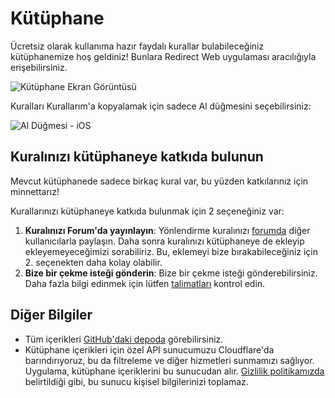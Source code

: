 # Kütüphane

Ücretsiz olarak kullanıma hazır faydalı kurallar bulabileceğiniz kütüphanemize hoş geldiniz! Bunlara Redirect Web uygulaması aracılığıyla erişebilirsiniz.

![Kütüphane Ekran Görüntüsü](/img/library-screenshot.webp)

Kuralları Kurallarım'a kopyalamak için sadece Al düğmesini seçebilirsiniz:

![Al Düğmesi - iOS](/img/library-get-button-ios.gif)

## Kuralınızı kütüphaneye katkıda bulunun

Mevcut kütüphanede sadece birkaç kural var, bu yüzden katkılarınız için minnettarız!

Kurallarınızı kütüphaneye katkıda bulunmak için 2 seçeneğiniz var:

1. **Kuralınızı Forum'da yayınlayın**: Yönlendirme kuralınızı [forumda](https://github.com/mshibanami/redirect-web/discussions/categories/redirect-rules) diğer kullanıcılarla paylaşın. Daha sonra kuralınızı kütüphaneye de ekleyip ekleyemeyeceğimizi sorabiliriz. Bu, eklemeyi bize bırakabileceğiniz için 2. seçenekten daha kolay olabilir.
2. **Bize bir çekme isteği gönderin**: Bize bir çekme isteği gönderebilirsiniz. Daha fazla bilgi edinmek için lütfen [talimatları](https://github.com/mshibanami/redirect-web/tree/main/library) kontrol edin.

## Diğer Bilgiler

- Tüm içerikleri [GitHub'daki depoda](https://github.com/mshibanami/redirect-web/tree/main/library) görebilirsiniz.
- Kütüphane içerikleri için özel API sunucumuzu Cloudflare'da barındırıyoruz, bu da filtreleme ve diğer hizmetleri sunmamızı sağlıyor. Uygulama, kütüphane içeriklerini bu sunucudan alır. [Gizlilik politikamızda](/privacy-policy.mdx) belirtildiği gibi, bu sunucu kişisel bilgilerinizi toplamaz.
